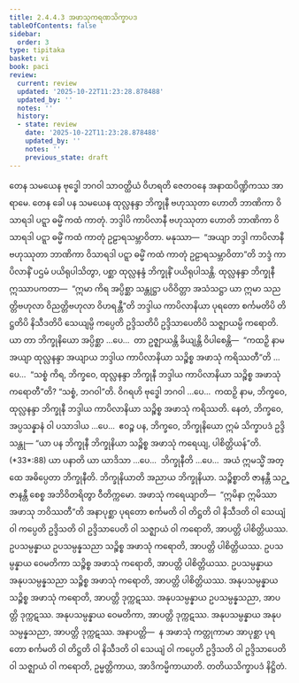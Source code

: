 ```yaml
---
title: 2.4.4.3 အဖာသုကရဏသိက္ခာပဒ
tableOfContents: false
sidebar:
  order: 3
type: tipitaka
basket: vi
book: paci
review:
  current: review
  updated: '2025-10-22T11:23:28.878488'
  updated_by: ''
  notes: ''
  history:
  - state: review
    date: '2025-10-22T11:23:28.878488'
    updated_by: ''
    notes: ''
    previous_state: draft
---
```



<ReviewStatus review={frontmatter.review} showDetails={true} />

<HypothesisAnnotation frontmatter={frontmatter} />

<DynamicBreadcrumb />

<Division number="941" book="paci" e="ch" v="2" p="381">

<Paragraph number="2901" book="paci">
တေန သမယေန ဗုဒ္ဓေါ ဘဂဝါ သာဝတ္ထိယံ ဝိဟရတိ ဇေတဝနေ အနာထပိဏ္ဍိကဿ အာရာမေ. တေန ခေါ ပန သမယေန ထုလ္လနန္ဒာ ဘိက္ခုနီ ဗဟုဿုတာ ဟောတိ ဘာဏိကာ ဝိသာရဒါ ပဋ္ဋာ ဓမ္မိံ ကထံ ကာတုံ. ဘဒ္ဒါပိ ကာပိလာနီ ဗဟုဿုတာ ဟောတိ ဘာဏိကာ ဝိသာရဒါ ပဋ္ဋာ ဓမ္မိံ ကထံ ကာတုံ ဥဠာရသမ္ဘာဝိတာ. မနုဿာ—  “အယျာ ဘဒ္ဒါ ကာပိလာနီ ဗဟုဿုတာ ဘာဏိကာ ဝိသာရဒါ ပဋ္ဋာ ဓမ္မိံ ကထံ ကာတုံ ဥဠာရသမ္ဘာဝိတာ”တိ ဘဒ္ဒံ ကာပိလာနိံ ပဌမံ ပယိရုပါသိတွာ, ပစ္ဆာ ထုလ္လနန္ဒံ ဘိက္ခုနိံ ပယိရုပါသန္တိ. ထုလ္လနန္ဒာ ဘိက္ခုနီ ဣဿာပကတာ—  “ဣမာ ကိရ အပ္ပိစ္ဆာ သန္တုဋ္ဌာ ပဝိဝိတ္တာ အသံသဋ္ဌာ ယာ ဣမာ သညတ္တိဗဟုလာ ဝိညတ္တိဗဟုလာ ဝိဟရန္တီ”တိ ဘဒ္ဒါယ ကာပိလာနိယာ ပုရတော စင်္ကမတိပိ တိဋ္ဌတိပိ နိသီဒတိပိ သေယျမ္ပိ ကပ္ပေတိ ဥဒ္ဒိသတိပိ ဥဒ္ဒိသာပေတိပိ သဇ္ဈာယမ္ပိ ကရောတိ.
</Paragraph>

<Paragraph number="2902" book="paci">
ယာ တာ ဘိက္ခုနိယော အပ္ပိစ္ဆာ …ပေ…  တာ ဥဇ္ဈာယန္တိ ခိယျန္တိ ဝိပါစေန္တိ—  “ကထဉှိ နာမ အယျာ ထုလ္လနန္ဒာ အယျာယ ဘဒ္ဒါယ ကာပိလာနိယာ သဉ္စိစ္စ အဖာသုံ ကရိဿတီ”တိ …ပေ…  “သစ္စံ ကိရ, ဘိက္ခဝေ, ထုလ္လနန္ဒာ ဘိက္ခုနီ ဘဒ္ဒါယ ကာပိလာနိယာ သဉ္စိစ္စ အဖာသုံ ကရောတီ”တိ? “သစ္စံ, ဘဂဝါ”တိ. ဝိဂရဟိ ဗုဒ္ဓေါ ဘဂဝါ …ပေ…  ကထဉှိ နာမ, ဘိက္ခဝေ, ထုလ္လနန္ဒာ ဘိက္ခုနီ ဘဒ္ဒါယ ကာပိလာနိယာ သဉ္စိစ္စ အဖာသုံ ကရိဿတိ. နေတံ, ဘိက္ခဝေ, အပ္ပသန္နာနံ ဝါ ပသာဒါယ …ပေ…  ဧဝဉ္စ ပန, ဘိက္ခဝေ, ဘိက္ခုနိယော ဣမံ သိက္ခာပဒံ ဥဒ္ဒိသန္တု—
</Paragraph>

</Division>
<Division number="942" book="paci" e="ch" v="2" p="381">

<Paragraph number="2903" book="paci">
<Emphasis>“ယာ ပန ဘိက္ခုနီ ဘိက္ခုနိယာ သဉ္စိစ္စ အဖာသုံ ကရေယျ, ပါစိတ္တိယန်”</Emphasis>တိ. (*33*:<Emphasis>88</Emphasis>)
</Paragraph>

</Division>
<Division number="943" book="paci" e="ch" v="2" p="381">

<Paragraph number="2904" book="paci">
<Emphasis>ယာ ပနာ</Emphasis>တိ ယာ ယာဒိသာ …ပေ…  <Emphasis>ဘိက္ခုနီ</Emphasis>တိ …ပေ…  အယံ ဣမသ္မိံ အတ္ထေ အဓိပ္ပေတာ ဘိက္ခုနီတိ.
</Paragraph>

<Paragraph number="2905" book="paci">
<Emphasis>ဘိက္ခုနိယာ</Emphasis>တိ အညာယ ဘိက္ခုနိယာ.
</Paragraph>

<Paragraph number="2906" book="paci">
<Emphasis>သဉ္စိစ္စာ</Emphasis>တိ ဇာနန္တီ သဉ္ဇာနန္တီ စေစ္စ အဘိဝိတရိတွာ ဝီတိက္ကမော.
</Paragraph>

<Paragraph number="2907" book="paci">
<Emphasis>အဖာသုံ ကရေယျာ</Emphasis>တိ—  “ဣမိနာ ဣမိဿာ အဖာသု ဘဝိဿတီ”တိ အနာပုစ္ဆာ ပုရတော စင်္ကမတိ ဝါ တိဋ္ဌတိ ဝါ နိသီဒတိ ဝါ သေယျံ ဝါ ကပ္ပေတိ ဥဒ္ဒိသတိ ဝါ ဥဒ္ဒိသာပေတိ ဝါ သဇ္ဈာယံ ဝါ ကရောတိ, အာပတ္တိ ပါစိတ္တိယဿ.
</Paragraph>

</Division>
<Division number="944" book="paci" e="ch" v="2" p="382">

<Paragraph number="2908" book="paci">
ဥပသမ္ပန္နာယ ဥပသမ္ပန္နသညာ သဉ္စိစ္စ အဖာသုံ ကရောတိ, အာပတ္တိ ပါစိတ္တိယဿ. ဥပသမ္ပန္နာယ ဝေမတိကာ သဉ္စိစ္စ အဖာသုံ ကရောတိ, အာပတ္တိ ပါစိတ္တိယဿ. ဥပသမ္ပန္နာယ အနုပသမ္ပန္နသညာ သဉ္စိစ္စ အဖာသုံ ကရောတိ, အာပတ္တိ ပါစိတ္တိယဿ.
</Paragraph>

<Paragraph number="2909" book="paci">
အနုပသမ္ပန္နာယ သဉ္စိစ္စ အဖာသုံ ကရောတိ, အာပတ္တိ ဒုက္ကဋဿ. အနုပသမ္ပန္နာယ ဥပသမ္ပန္နသညာ, အာပတ္တိ ဒုက္ကဋဿ. အနုပသမ္ပန္နာယ ဝေမတိကာ, အာပတ္တိ ဒုက္ကဋဿ. အနုပသမ္ပန္နာယ အနုပသမ္ပန္နသညာ, အာပတ္တိ ဒုက္ကဋဿ.
</Paragraph>

</Division>
<Division number="945" book="paci" e="ch" v="2" p="382">

<Paragraph number="2910" book="paci">
အနာပတ္တိ—  န အဖာသုံ ကတ္တုကာမာ အာပုစ္ဆာ ပုရတော စင်္ကမတိ ဝါ တိဋ္ဌတိ ဝါ နိသီဒတိ ဝါ သေယျံ ဝါ ကပ္ပေတိ ဥဒ္ဒိသတိ ဝါ ဥဒ္ဒိသာပေတိ ဝါ သဇ္ဈာယံ ဝါ ကရောတိ, ဥမ္မတ္တိကာယ, အာဒိကမ္မိကာယာတိ.

</Paragraph>
</Division>

<Paragraph number="2911" type="center" book="paci">
တတိယသိက္ခာပဒံ နိဋ္ဌိတံ.
</Paragraph>